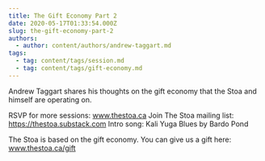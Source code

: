 ```yaml
---
title: The Gift Economy Part 2
date: 2020-05-17T01:33:54.000Z
slug: the-gift-economy-part-2
authors:
  - author: content/authors/andrew-taggart.md
tags:
  - tag: content/tags/session.md
  - tag: content/tags/gift-economy.md
---
```


Andrew Taggart shares his thoughts on the gift economy that the Stoa and himself are operating on.  

RSVP for more sessions: www.thestoa.ca
Join The Stoa mailing list: https://thestoa.substack.com
Intro song: Kali Yuga Blues by Bardo Pond

The Stoa is based on the gift economy. You can give us a gift here: www.thestoa.ca/gift
